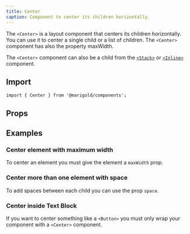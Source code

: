 ```yaml
---
title: Center
caption: Component to center its children horizontally.
---
```


The `<Center>` is a layout component that centers its children horizontally.
You can use it to center a single child or a list of children. The `<Center>` component has also the property maxWidth.

The `<Center>` component can also be a child from the [`<Stack>`](/components/stack/) or [`<Inline>`](/components/inline/) component.

## Import

```tsx
import { Center } from '@marigold/components';
```

## Props

<PropsTable componentFile="Center.tsx" />

## Examples

### Center element with maximum width

To center an element you must give the element a `maxWidth` prop.

<ComponentDemo file="./width-center.demo.tsx" />

### Center more than one element with space

To add spaces between each child you can use the prop `space`.

<ComponentDemo file="./space-center.demo.tsx" />

### Center inside Text Block

If you want to center something like a `<Button>` you must only wrap your component with a `<Center>` component.

<ComponentDemo file="./text-center.demo.tsx" />
